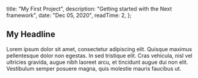 
  title: "My First Project",
  description: "Getting started with the Next framework",
  date: "Dec 05, 2020",
  readTime: 2,
};


## My Headline

Lorem ipsum dolor sit amet, consectetur adipiscing elit. Quisque maximus
pellentesque dolor non egestas. In sed tristique elit. Cras vehicula, nisl vel
ultricies gravida, augue nibh laoreet arcu, et tincidunt augue dui non elit.
Vestibulum semper posuere magna, quis molestie mauris faucibus ut.

